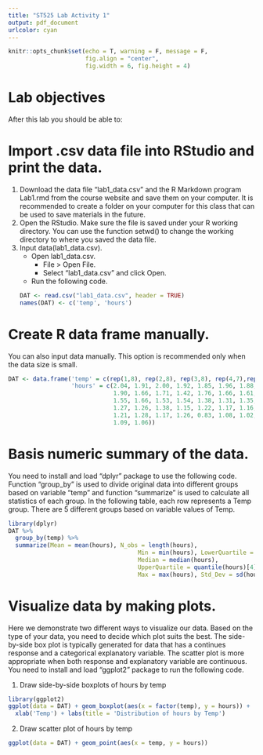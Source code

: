 ```yaml
---
title: "ST525 Lab Activity 1"
output: pdf_document
urlcolor: cyan
---
```

```r
knitr::opts_chunk$set(echo = T, warning = F, message = F, 
                      fig.align = "center", 
                      fig.width = 6, fig.height = 4)
```

# Lab objectives

After this lab you should be able to:
\begin{itemize}
\item Import .csv data file into RStudio and create a R data set manually.
\item Make basis statistical summaries of the data.
\item Visualize data using side-by-side box plot or scatter plot.
\end{itemize}

# Import .csv data file into RStudio and print the data.

1. Download the data file "lab1_data.csv" and the R Markdown program Lab1.rmd from the course website and save them on your computer. It is recommended to create a folder on your computer for this class that can be used to save materials in the future.
2. Open the RStudio. Make sure the file is saved under your R working directory. You can use the function setwd() to change the working directory to where you saved the data file.
3. Input data(lab1_data.csv).
    + Open lab1_data.csv.
      + File > Open File.
      + Select "lab1_data.csv" and click Open.
    + Run the following code.
    ```r
    DAT <- read.csv("lab1_data.csv", header = TRUE)
    names(DAT) <- c('temp', 'hours')
    ```

# Create R data frame manually.    
You can also input data manually. This option is recommended only when the data size is small.
```r
DAT <- data.frame('temp' = c(rep(1,8), rep(2,8), rep(3,8), rep(4,7),rep(5,6)), 
                  'hours' = c(2.04, 1.91, 2.00, 1.92, 1.85, 1.96, 1.88,
                              1.90, 1.66, 1.71, 1.42, 1.76, 1.66, 1.61,
                              1.55, 1.66, 1.53, 1.54, 1.38, 1.31, 1.35,
                              1.27, 1.26, 1.38, 1.15, 1.22, 1.17, 1.16,
                              1.21, 1.28, 1.17, 1.26, 0.83, 1.08, 1.02,
                              1.09, 1.06))
```

# Basis numeric summary of the data.
You need to install and load "dplyr" package to use the following code. Function "group_by" is used to divide original data into different groups based on variable "temp" and function "summarize" is used to calculate all statistics of each group. In the following table, each row represents a Temp group. There are 5 different groups based on  variable values of Temp. 
```r
library(dplyr)
DAT %>% 
  group_by(temp) %>% 
  summarize(Mean = mean(hours), N_obs = length(hours), 
                                     Min = min(hours), LowerQuartile = quantile(hours)[2], 
                                     Median = median(hours), 
                                     UpperQuartile = quantile(hours)[4], 
                                     Max = max(hours), Std_Dev = sd(hours))
```

# Visualize data by making plots.
Here we demonstrate two different ways to visualize our data. Based on the type of your data, you need to decide which plot suits the best. The side-by-side box plot is typically generated for data that has a continues response and a categorical explanatory variable. The scatter plot is more appropriate when both response and explanatory variable are continuous. You need to install and load "ggplot2" package to run the following code.

1. Draw side-by-side boxplots of hours by temp
```r
library(ggplot2)
ggplot(data = DAT) + geom_boxplot(aes(x = factor(temp), y = hours)) + 
  xlab('Temp') + labs(title = 'Distribution of hours by Temp')


```

2. Draw scatter plot of hours by temp
```r
ggplot(data = DAT) + geom_point(aes(x = temp, y = hours))
```
